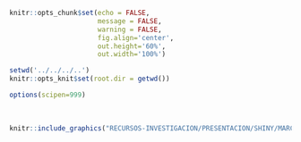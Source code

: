<!-- Configuración CHUNKS -->

```r

knitr::opts_chunk$set(echo = FALSE,
                      message = FALSE,
                      warning = FALSE,
                      fig.align='center',
                      out.height='60%',
                      out.width='100%')

setwd('../../../..')
knitr::opts_knit$set(root.dir = getwd())

options(scipen=999)

```

<br>

<div style="text-align: center;">

```r
knitr::include_graphics("RECURSOS-INVESTIGACION/PRESENTACION/SHINY/MARCO-TEORICO/img/evaluacion-financiera.jpg")
```


</div>